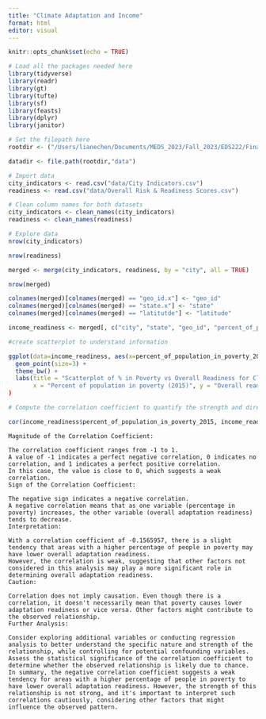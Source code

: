 ```yaml
---
title: "Climate Adaptation and Income"
format: html
editor: visual
---
```


```r
knitr::opts_chunk$set(echo = TRUE)

# Load all the packages needed here
library(tidyverse)
library(readr)
library(gt)
library(tufte)
library(sf)
library(feasts)
library(dplyr)
library(janitor)

# Set the filepath here
rootdir <- ("/Users/lianechen/Documents/MEDS_2023/Fall_2023/EDS222/Final/eds222-climateadapt")

datadir <- file.path(rootdir,"data")
```

```r
# Import data
city_indicators <- read.csv("data/City Indicators.csv")
readiness <- read.csv("data/Overall Risk & Readiness Scores.csv")
```

```r
# Clean column names for both datasets
city_indicators <- clean_names(city_indicators)
readiness <- clean_names(readiness)
```

```r
# Explore data
nrow(city_indicators)
```

```r
nrow(readiness)
```

```r
merged <- merge(city_indicators, readiness, by = "city", all = TRUE)

nrow(merged)
```

```r
colnames(merged)[colnames(merged) == "geo_id.x"] <- "geo_id"
colnames(merged)[colnames(merged) == "state.x"] <- "state"
colnames(merged)[colnames(merged) == "latitutde"] <- "latitude"
```

```r
income_readiness <- merged[, c("city", "state", "geo_id", "percent_of_population_spending_over_50_percent_of_income_on_rent_2015", "percent_of_population_in_poverty_2015", "latitude", "longitude", "county", "region", "median_income", "overall_readiness")]
```

```r
#create scatterplot to understand information

ggplot(data=income_readiness, aes(x=percent_of_population_in_poverty_2015, y = overall_readiness)) + 
  geom_point(size=3) + 
  theme_bw() + 
  labs(title = "Scatterplot of % in Poverty vs Overall Readiness for Climate Adapatation",
       x = "Percent of population in poverty (2015)", y = "Overall readiness")
)
```

```r
# Compute the correlation coefficient to quantify the strength and direction of the relationship

cor(income_readiness$percent_of_population_in_poverty_2015, income_readiness$overall_readiness)
```

```         
Magnitude of the Correlation Coefficient:

The correlation coefficient ranges from -1 to 1.
A value of -1 indicates a perfect negative correlation, 0 indicates no correlation, and 1 indicates a perfect positive correlation.
In this case, the value is close to 0, which suggests a weak correlation.
Sign of the Correlation Coefficient:

The negative sign indicates a negative correlation.
A negative correlation means that as one variable (percentage in poverty) increases, the other variable (overall adaptation readiness) tends to decrease.
Interpretation:

With a correlation coefficient of -0.1565957, there is a slight tendency that areas with a higher percentage of people in poverty may have lower overall adaptation readiness.
However, the correlation is weak, suggesting that other factors not considered in this analysis may play a more significant role in determining overall adaptation readiness.
Caution:

Correlation does not imply causation. Even though there is a correlation, it doesn't necessarily mean that poverty causes lower adaptation readiness or vice versa. Other factors might contribute to the observed relationship.
Further Analysis:

Consider exploring additional variables or conducting regression analysis to better understand the specific nature and strength of the relationship, while controlling for potential confounding variables.
Assess the statistical significance of the correlation coefficient to determine whether the observed relationship is likely due to chance.
In summary, the negative correlation coefficient suggests a weak tendency for areas with a higher percentage of people in poverty to have lower overall adaptation readiness. However, the strength of this relationship is not strong, and it's important to interpret such correlations cautiously, considering other factors that might influence the observed pattern.
```

```r

```
